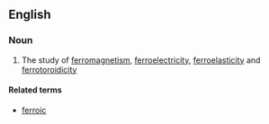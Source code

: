 ==English==

===Noun===
{{en-noun|-}}

#{{physics}} The study of [[ferromagnetism]], [[ferroelectricity]], [[ferroelasticity]] and [[ferrotoroidicity]]

====Related terms====
*[[ferroic]]